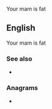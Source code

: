 Your mam is fat

==English==

Your mam is fat

===See also===
* {{l|en|-assed}}

===Anagrams===
* {{anagrams|en|a=ass|SAS|SSA|Sas}}